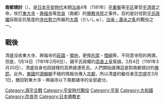 {{Infobox Military Conflict
|image=[[File:Todaiji18s3200.jpg|300px]]
|caption=[[東大寺|東大寺]]
|conflict=南都燒討
|partof=[[源平合戰|治承・壽永之亂]]
|date=[[治承|治承]]4年12月28日（1181年1月15日）
|place=[[奈良市|南都]]（現[[奈良縣|奈良縣]]）
|result=平氏軍勝利
|combatant1=[[File:Ageha-cho.svg|20px]][[平氏|平氏]]
|combatant2=[[東大寺|東大寺]]・[[興福寺_(奈良市)|興福寺]]
|commander1=[[平重衡|平重衡]]
|commander2=南都大眾
|strength1=40,000（[[平家物語|平家物語]]）
|strength2=7,000（平家物語）
|casualties1=不明
|casualties2=主要的堂舍全燒、燒死者多數的壞滅狀態
}}
{{Campaignbox Genpei}}
'''南都燒討'''（{{lang|ja|南都焼討}}），是[[日本|日本]][[平安時代|平安時代]]末期[[治承|治承]]4年（1181年）[[平重衡|平重衡]]等[[平氏|平氏]]軍受[[平清盛|平清盛]]之命，攻打[[東大寺|東大寺]]・[[興福寺_(奈良市)|興福寺]]等[[奈良县|奈良]]（南都）的[[佛教|佛教]][[寺院|寺院]]之事件。目的是討伐對[[平氏政權|平氏政權]]採取反抗態度的[[寺社勢力|寺社勢力]]所屬的[[大眾_(佛教)|大眾]]（だいしゅ），[[源平合戰|治承・壽永之亂]]的戰役之一。

== 戰後 ==
清盛没收東大寺、興福寺的[[莊園|莊園]]・[[領地|領地]]，更換[[別當|別當]]・[[僧綱|僧綱]]等，不同意寺院的再建。但是，1月14日（1181年2月6日），親平氏政權的[[高倉天皇|高倉上皇]]駕崩，2月4日（1181年3月20日），清盛自身也因謎樣的高熱接連死去。人們開始謠傳這是對南都燒討的[[天譴|佛罰]]。此外，[[東國|東國]]的[[源賴朝|源賴朝]]不穩的情報也傳入[[京都|京都]]，所以清盛的繼任者[[平宗盛|平宗盛]]在3月1日，撤回對東大寺・興福寺以下南都諸寺的全部處分。

[[Category:源平合戰|Category:源平合戰]]
[[Category:平安時代戰役|Category:平安時代戰役]]
[[Category:平家|Category:平家]]
[[Category:大和國|Category:大和國]]
[[Category:奈良市|Category:奈良市]]
[[Category:日本佛教史|Category:日本佛教史]]